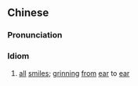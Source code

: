 {{also|满面笑容}}
==Chinese==
{{zh-forms|s=满面笑容|type=22}}

===Pronunciation===
{{zh-pron
|m=mǎnmiàn xiàoróng
|cat=id
}}

===Idiom===
{{zh-idiom}}

# [[all]] [[smile]]s; [[grinning]] [[from]] [[ear]] to [[ear]]